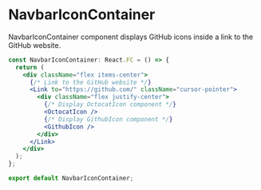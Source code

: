 
# NavbarIconContainer

NavbarIconContainer component displays GitHub icons inside a link to the GitHub website.

```jsx
const NavbarIconContainer: React.FC = () => {
  return (
    <div className="flex items-center">
      {/* Link to the GitHub website */}
      <Link to="https://github.com/" className="cursor-pointer">
        <div className="flex justify-center">
          {/* Display OctocatIcon component */}
          <OctocatIcon />
          {/* Display GithubIcon component */}
          <GithubIcon />
        </div>
      </Link>
    </div>
  );
};

export default NavbarIconContainer;
